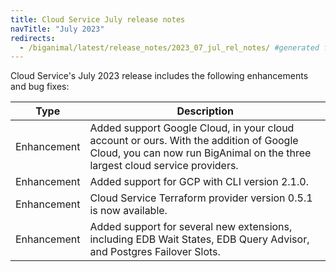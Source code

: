 ```yaml
---
title: Cloud Service July release notes
navTitle: "July 2023"
redirects:
  - /biganimal/latest/release_notes/2023_07_jul_rel_notes/ #generated for BigAnimal URL path removal branch
---
```


Cloud Service's July 2023 release includes the following enhancements and bug fixes:

|    Type     |                                                                              Description                                                                              |
| ----------- | --------------------------------------------------------------------------------------------------------------------------------------------------------------------- |
| Enhancement | Added support Google Cloud, in your cloud account or ours. With the addition of Google Cloud, you can now run BigAnimal on the three largest cloud service providers. |
| Enhancement | Added support for GCP with CLI version 2.1.0.                                                                                                                         |
| Enhancement | Cloud Service Terraform provider version 0.5.1 is now available.                                                                                                          |
| Enhancement | Added support for several new extensions, including EDB Wait States, EDB Query Advisor, and Postgres Failover Slots.                                                   |
